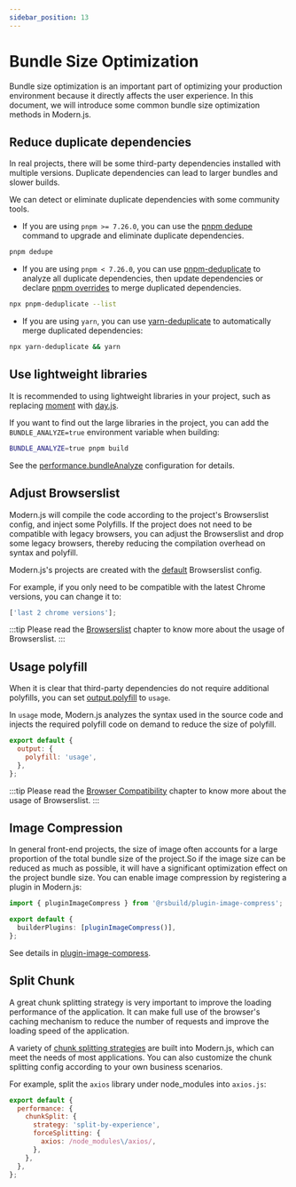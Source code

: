 ```yaml
---
sidebar_position: 13
---
```


# Bundle Size Optimization

Bundle size optimization is an important part of optimizing your production environment because it directly affects the user experience. In this document, we will introduce some common bundle size optimization methods in Modern.js.

## Reduce duplicate dependencies

In real projects, there will be some third-party dependencies installed with multiple versions. Duplicate dependencies can lead to larger bundles and slower builds.

We can detect or eliminate duplicate dependencies with some community tools.

- If you are using `pnpm >= 7.26.0`, you can use the [pnpm dedupe](https://pnpm.io/cli/dedupe) command to upgrade and eliminate duplicate dependencies.

```bash
pnpm dedupe
```

- If you are using `pnpm < 7.26.0`, you can use [pnpm-deduplicate](https://github.com/ocavue/pnpm-deduplicate) to analyze all duplicate dependencies, then update dependencies or declare [pnpm overrides](https://pnpm.io/package_json#pnpmoverrides) to merge duplicated dependencies.

```bash
npx pnpm-deduplicate --list
```

- If you are using `yarn`, you can use [yarn-deduplicate](https://github.com/scinos/yarn-deduplicate) to automatically merge duplicated dependencies:

```bash
npx yarn-deduplicate && yarn
```

## Use lightweight libraries

It is recommended to using lightweight libraries in your project, such as replacing [moment](https://momentjs.com/) with [day.js](https://day.js.org/).

If you want to find out the large libraries in the project, you can add the `BUNDLE_ANALYZE=true` environment variable when building:

```bash
BUNDLE_ANALYZE=true pnpm build
```

See the [performance.bundleAnalyze](/configure/app/performance/bundle-analyze.html) configuration for details.

## Adjust Browserslist

Modern.js will compile the code according to the project's Browserslist config, and inject some Polyfills. If the project does not need to be compatible with legacy browsers, you can adjust the Browserslist and drop some legacy browsers, thereby reducing the compilation overhead on syntax and polyfill.

Modern.js's projects are created with the [default](https://github.com/browserslist/browserslist/blob/7b0ff670e997c53b13d44e2150ab09807a20ed6b/index.js#L477) Browserslist config.

For example, if you only need to be compatible with the latest Chrome versions, you can change it to:

```js
['last 2 chrome versions'];
```

:::tip
Please read the [Browserslist](https://rsbuild.rs/guide/advanced/browserslist) chapter to know more about the usage of Browserslist.
:::

## Usage polyfill

When it is clear that third-party dependencies do not require additional polyfills, you can set [output.polyfill](/configure/app/output/polyfill.html) to `usage`.

In `usage` mode, Modern.js analyzes the syntax used in the source code and injects the required polyfill code on demand to reduce the size of polyfill.

```js
export default {
  output: {
    polyfill: 'usage',
  },
};
```

:::tip
Please read the [Browser Compatibility](/guides/advanced-features/compatibility) chapter to know more about the usage of Browserslist.
:::

## Image Compression

In general front-end projects, the size of image often accounts for a large proportion of the total bundle size of the project.So if the image size can be reduced as much as possible, it will have a significant optimization effect on the project bundle size. You can enable image compression by registering a plugin in Modern.js:

```ts title="modern.config.ts"
import { pluginImageCompress } from '@rsbuild/plugin-image-compress';

export default {
  builderPlugins: [pluginImageCompress()],
};
```

See details in [plugin-image-compress](https://github.com/rspack-contrib/rsbuild-plugin-image-compress).

## Split Chunk

A great chunk splitting strategy is very important to improve the loading performance of the application. It can make full use of the browser's caching mechanism to reduce the number of requests and improve the loading speed of the application.

A variety of [chunk splitting strategies](https://rsbuild.rs/guide/optimization/split-chunk) are built into Modern.js, which can meet the needs of most applications. You can also customize the chunk splitting config according to your own business scenarios.

For example, split the `axios` library under node_modules into `axios.js`:

```js
export default {
  performance: {
    chunkSplit: {
      strategy: 'split-by-experience',
      forceSplitting: {
        axios: /node_modules\/axios/,
      },
    },
  },
};
```
